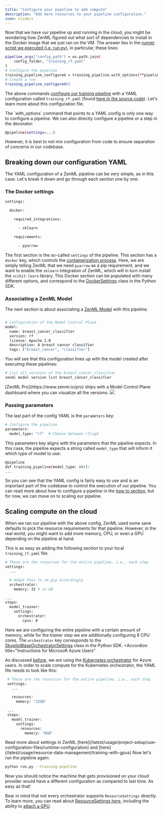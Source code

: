 ```yaml
---
title: "Configure your pipeline to add compute"
description: "Add more resources to your pipeline configuration."
icon: sliders
---
```


Now that we have our pipeline up and running in the cloud, you might be wondering how ZenML figured out what sort of dependencies to install in the Docker image that we just ran on the VM. The answer lies in the [runner script we executed (i.e. run.py)](https://github.com/zenml-io/zenml/blob/main/examples/quickstart/run.py#L215), in particular, these lines:

```Bash
pipeline_args["config_path"] = os.path.join(
    config_folder, "training_rf.yaml"
)
# Configure the pipeline
training_pipeline_configured = training_pipeline.with_options(**pipeline_args)
# Create a run
training_pipeline_configured()
```

The above commands [configure our training pipeline](/latest/user-guide/guides/starter-guide/create-an-ml-pipeline#configure-with-a-yaml-file) with a YAML configuration called `training_rf.yaml` (found [here in the source code](https://github.com/zenml-io/zenml/blob/main/examples/quickstart/configs/training%5Frf.yaml)). Let's learn more about this configuration file.

<Info>
The `with_options` command that points to a YAML config is only one way to configure a pipeline. We can also directly configure a pipeline or a step in the decorator:

```Bash
@pipeline(settings=...)
```

However, it is best to not mix configuration from code to ensure separation of concerns in our codebase.
</Info>

## Breaking down our configuration YAML

The YAML configuration of a ZenML pipeline can be very simple, as in this case. Let's break it down and go through each section one by one:

### The Docker settings

```Bash
settings:

  docker:

    required_integrations:

      - sklearn

    requirements:

      - pyarrow
```

The first section is the so-called `settings` of the pipeline. This section has a `docker` key, which controls the [containerization process](/latest/user-guide/guides/production-guide/cloud-orchestration#orchestrating-pipelines-on-the-cloud). Here, we are simply telling ZenML that we need `pyarrow` as a pip requirement, and we want to enable the `sklearn` integration of ZenML, which will in turn install the `scikit-learn` library. This Docker section can be populated with many different options, and correspond to the [DockerSettings](https://sdkdocs.zenml.io/latest/core%5Fcode%5Fdocs/core-config/#zenml.config.docker%5Fsettings.DockerSettings) class in the Python SDK.

### Associating a ZenML Model

The next section is about associating a [ZenML Model](/latest/user-guide/guides/starter-guide/track-ml-models) with this pipeline.



```Bash

# Configuration of the Model Control Plane
model:
  name: breast_cancer_classifier
  version: rf
  license: Apache 2.0
  description: A breast cancer classifier
  tags: ["breast_cancer", "classifier"]
```

You will see that this configuration lines up with the model created after executing these pipelines:
<Tabs>
  <Tab title="CLI">
```Bash
# List all versions of the breast_cancer_classifier
zenml model version list breast_cancer_classifier
```
  </Tab>
  <Tab title="Dashboard">
[ZenML Pro](https://www.zenml.io/pro) ships with a Model Control Plane dashboard where you can visualize all the versions:
<Frame caption="All model versions listed">
  <img src="/_assets/user-guide/production-guide/Fmcp_model_versions_list.png" />
</Frame>
  </Tab>
</Tabs>

### Passing parameters

The last part of the config YAML is the `parameters` key:

```Bash
# Configure the pipeline
parameters:
  model_type: "rf"  # Choose between rf/sgd
```

This parameters key aligns with the parameters that the pipeline expects. In this case, the pipeline expects a string called `model_type` that will inform it which type of model to use:

```Bash
@pipeline
def training_pipeline(model_type: str):
...
```

So you can see that the YAML config is fairly easy to use and is an important part of the codebase to control the execution of our pipeline. You can read more about how to configure a pipeline in the [how to section](/latest/usage/project-setup/use-configuration-files/what-can-be-configured), but for now, we can move on to scaling our pipeline.

## Scaling compute on the cloud

When we ran our pipeline with the above config, ZenML used some sane defaults to pick the resource requirements for that pipeline. However, in the real world, you might want to add more memory, CPU, or even a GPU depending on the pipeline at hand.

This is as easy as adding the following section to your local `training_rf.yaml` file:

```Bash
# These are the resources for the entire pipeline, i.e., each step
settings:
  ...

  # Adapt this to vm_gcp accordingly
  orchestrator:
    memory: 32 # in GB

...
steps:
  model_trainer:
    settings:
      orchestrator:
        cpus: 8
```

Here we are configuring the entire pipeline with a certain amount of memory, while for the trainer step we are additionally configuring 8 CPU cores. The `orchestrator` key corresponds to the [SkypilotBaseOrchestratorSettings](https://sdkdocs.zenml.io/latest/integration%5Fcode%5Fdocs/integrations-skypilot/#zenml.integrations.skypilot.flavors.skypilot%5Forchestrator%5Fbase%5Fvm%5Fconfig.SkypilotBaseOrchestratorSettings) class in the Python SDK.
<Accordion
  title="Instructions for Microsoft Azure Users"
>
 As discussed [before](/latest/user-guide/guides/production-guide/cloud-orchestration), we are using the [Kubernetes orchestrator](/latest/stack-components/orchestrators/kubernetes) for Azure users. In order to scale compute for the Kubernetes orchestrator, the YAML file needs to look like this:

 ```Bash
  # These are the resources for the entire pipeline, i.e., each step
  settings:
    ...

    resources:
      memory: "32GB"

  ...
  steps:
    model_trainer:
      settings:
        resources:
          memory: "8GB"
```
</Accordion>


<Info>
Read more about settings in ZenML [here](/latest/usage/project-setup/use-configuration-files/runtime-configuration) and [here](/latest/usage/resource-data-management/training-with-gpus)
</Info>
Now let's run the pipeline again:

```Bash
python run.py --training-pipeline
```

Now you should notice the machine that gets provisioned on your cloud provider would have a different configuration as compared to last time. As easy as that!

Bear in mind that not every orchestrator supports `ResourceSettings` directly. To learn more, you can read about [ResourceSettings here](/latest/usage/project-setup/use-configuration-files/runtime-configuration), including the ability to [attach a GPU](/latest/usage/resource-data-management/training-with-gpus#1-specify-a-cuda-enabled-parent-image-in-your-dockersettings).
